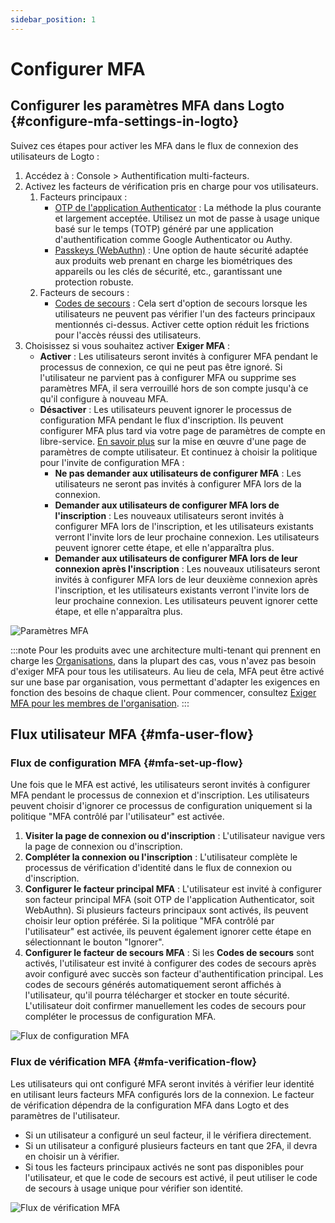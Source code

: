 ```yaml
---
sidebar_position: 1
---
```



# Configurer MFA

## Configurer les paramètres MFA dans Logto \{#configure-mfa-settings-in-logto}

Suivez ces étapes pour activer les MFA dans le flux de connexion des utilisateurs de Logto :

1. Accédez à : <CloudLink to="/mfa">Console > Authentification multi-facteurs</CloudLink>.
2. Activez les facteurs de vérification pris en charge pour vos utilisateurs.
   1. Facteurs principaux :
      - [OTP de l'application Authenticator](/end-user-flows/mfa/authenticator-app-otp) : La méthode la plus courante et largement acceptée. Utilisez un mot de passe à usage unique basé sur le temps (TOTP) généré par une application d'authentification comme Google Authenticator ou Authy.
      - [Passkeys (WebAuthn)](/end-user-flows/mfa/webauthn) : Une option de haute sécurité adaptée aux produits web prenant en charge les biométriques des appareils ou les clés de sécurité, etc., garantissant une protection robuste.
   2. Facteurs de secours :
      - [Codes de secours](/end-user-flows/mfa/backup-codes) : Cela sert d'option de secours lorsque les utilisateurs ne peuvent pas vérifier l'un des facteurs principaux mentionnés ci-dessus. Activer cette option réduit les frictions pour l'accès réussi des utilisateurs.
3. Choisissez si vous souhaitez activer **Exiger MFA** :
   - **Activer** : Les utilisateurs seront invités à configurer MFA pendant le processus de connexion, ce qui ne peut pas être ignoré. Si l'utilisateur ne parvient pas à configurer MFA ou supprime ses paramètres MFA, il sera verrouillé hors de son compte jusqu'à ce qu'il configure à nouveau MFA.
   - **Désactiver** : Les utilisateurs peuvent ignorer le processus de configuration MFA pendant le flux d'inscription. Ils peuvent configurer MFA plus tard via votre page de paramètres de compte en libre-service. [En savoir plus](/end-user-flows/account-settings/) sur la mise en œuvre d'une page de paramètres de compte utilisateur. Et continuez à choisir la politique pour l'invite de configuration MFA :
     - **Ne pas demander aux utilisateurs de configurer MFA** : Les utilisateurs ne seront pas invités à configurer MFA lors de la connexion.
     - **Demander aux utilisateurs de configurer MFA lors de l'inscription** : Les nouveaux utilisateurs seront invités à configurer MFA lors de l'inscription, et les utilisateurs existants verront l'invite lors de leur prochaine connexion. Les utilisateurs peuvent ignorer cette étape, et elle n'apparaîtra plus.
     - **Demander aux utilisateurs de configurer MFA lors de leur connexion après l'inscription** : Les nouveaux utilisateurs seront invités à configurer MFA lors de leur deuxième connexion après l'inscription, et les utilisateurs existants verront l'invite lors de leur prochaine connexion. Les utilisateurs peuvent ignorer cette étape, et elle n'apparaîtra plus.

<img src={configureMfaImage} alt="Paramètres MFA" />

:::note
Pour les produits avec une architecture multi-tenant qui prennent en charge les [Organisations](/organizations), dans la plupart des cas, vous n'avez pas besoin d'exiger MFA pour tous les utilisateurs. Au lieu de cela, MFA peut être activé sur une base par organisation, vous permettant d'adapter les exigences en fonction des besoins de chaque client. Pour commencer, consultez [Exiger MFA pour les membres de l'organisation](/organizations/organization-management#require-mfa-for-organization-members).
:::

## Flux utilisateur MFA \{#mfa-user-flow}

### Flux de configuration MFA \{#mfa-set-up-flow}

Une fois que le MFA est activé, les utilisateurs seront invités à configurer MFA pendant le processus de connexion et d'inscription. Les utilisateurs peuvent choisir d'ignorer ce processus de configuration uniquement si la politique "MFA contrôlé par l'utilisateur" est activée.

1. **Visiter la page de connexion ou d'inscription** : L'utilisateur navigue vers la page de connexion ou d'inscription.
2. **Compléter la connexion ou l'inscription** : L'utilisateur complète le processus de vérification d'identité dans le flux de connexion ou d'inscription.
3. **Configurer le facteur principal MFA** : L'utilisateur est invité à configurer son facteur principal MFA (soit OTP de l'application Authenticator, soit WebAuthn). Si plusieurs facteurs principaux sont activés, ils peuvent choisir leur option préférée. Si la politique "MFA contrôlé par l'utilisateur" est activée, ils peuvent également ignorer cette étape en sélectionnant le bouton "Ignorer".
4. **Configurer le facteur de secours MFA** : Si les **Codes de secours** sont activés, l'utilisateur est invité à configurer des codes de secours après avoir configuré avec succès son facteur d'authentification principal. Les codes de secours générés automatiquement seront affichés à l'utilisateur, qu'il pourra télécharger et stocker en toute sécurité. L'utilisateur doit confirmer manuellement les codes de secours pour compléter le processus de configuration MFA.

<img src={linkMfaImage} alt="Flux de configuration MFA" />

### Flux de vérification MFA \{#mfa-verification-flow}

Les utilisateurs qui ont configuré MFA seront invités à vérifier leur identité en utilisant leurs facteurs MFA configurés lors de la connexion. Le facteur de vérification dépendra de la configuration MFA dans Logto et des paramètres de l'utilisateur.

- Si un utilisateur a configuré un seul facteur, il le vérifiera directement.
- Si un utilisateur a configuré plusieurs facteurs en tant que 2FA, il devra en choisir un à vérifier.
- Si tous les facteurs principaux activés ne sont pas disponibles pour l'utilisateur, et que le code de secours est activé, il peut utiliser le code de secours à usage unique pour vérifier son identité.

<img src={verifyMfaImage} alt="Flux de vérification MFA" />
